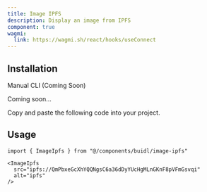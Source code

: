 ```yaml
---
title: Image IPFS
description: Display an image from IPFS
component: true
wagmi:
  link: https://wagmi.sh/react/hooks/useConnect
---
```


<ComponentPreview
  name="image-ipfs-demo"
  className="[&_.preview>[data-orientation=vertical]]:sm:max-w-[70%]"
/>

## Installation

<Tabs defaultValue="manual">

<TabsList>
  <TabsTrigger value="manual">Manual</TabsTrigger>
  <TabsTrigger disabled={true} value="cli">
    CLI (Coming Soon)
  </TabsTrigger>
</TabsList>

<TabsContent value="cli">

<Steps>

<Step>Coming soon...</Step>

</Steps>

</TabsContent>

<TabsContent value="manual">

<Steps>

<Step>Copy and paste the following code into your project.</Step>

<ComponentSource name="image-ipfs" />

</Steps>

</TabsContent>

</Tabs>

## Usage

```tsx
import { ImageIpfs } from "@/components/buidl/image-ipfs"
```

```tsx
<ImageIpfs
  src="ipfs://QmPbxeGcXhYQQNgsC6a36dDyYUcHgMLnGKnF8pVFmGsvqi"
  alt="ipfs"
/>
```

